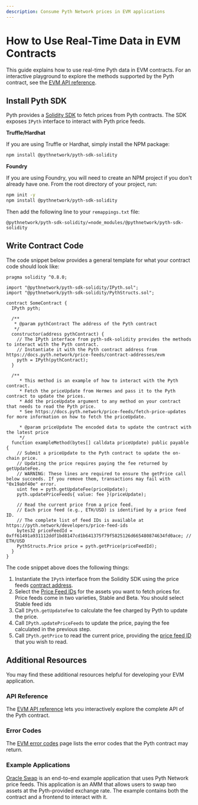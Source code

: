 ```yaml
---
description: Consume Pyth Network prices in EVM applications
---
```


# How to Use Real-Time Data in EVM Contracts

This guide explains how to use real-time Pyth data in EVM contracts. For an interactive playground to explore the methods supported by the Pyth contract, see the [EVM API reference](../api-reference/evm/).

## Install Pyth SDK

Pyth provides a [Solidity SDK](https://github.com/pyth-network/pyth-crosschain/tree/main/target_chains/ethereum/sdk/solidity) to fetch prices from Pyth contracts.
The SDK exposes `IPyth` interface to interact with Pyth price feeds.

**Truffle/Hardhat**

If you are using Truffle or Hardhat, simply install the NPM package:

```bash copy
npm install @pythnetwork/pyth-sdk-solidity
```

**Foundry**

If you are using Foundry, you will need to create an NPM project if you don't already have one.
From the root directory of your project, run:

```bash copy
npm init -y
npm install @pythnetwork/pyth-sdk-solidity
```

Then add the following line to your `remappings.txt` file:

```text copy
@pythnetwork/pyth-sdk-solidity/=node_modules/@pythnetwork/pyth-sdk-solidity
```

## Write Contract Code

The code snippet below provides a general template for what your contract code should look like:

```solidity {30-31} copy
pragma solidity ^0.8.0;

import "@pythnetwork/pyth-sdk-solidity/IPyth.sol";
import "@pythnetwork/pyth-sdk-solidity/PythStructs.sol";

contract SomeContract {
  IPyth pyth;

  /**
   * @param pythContract The address of the Pyth contract
   */
  constructor(address pythContract) {
    // The IPyth interface from pyth-sdk-solidity provides the methods to interact with the Pyth contract.
    // Instantiate it with the Pyth contract address from https://docs.pyth.network/price-feeds/contract-addresses/evm
    pyth = IPyth(pythContract);
  }

  /**
     * This method is an example of how to interact with the Pyth contract.
     * Fetch the priceUpdate from Hermes and pass it to the Pyth contract to update the prices.
     * Add the priceUpdate argument to any method on your contract that needs to read the Pyth price.
     * See https://docs.pyth.network/price-feeds/fetch-price-updates for more information on how to fetch the priceUpdate.

     * @param priceUpdate The encoded data to update the contract with the latest price
     */
  function exampleMethod(bytes[] calldata priceUpdate) public payable {
    // Submit a priceUpdate to the Pyth contract to update the on-chain price.
    // Updating the price requires paying the fee returned by getUpdateFee.
    // WARNING: These lines are required to ensure the getPrice call below succeeds. If you remove them, transactions may fail with "0x19abf40e" error.
    uint fee = pyth.getUpdateFee(priceUpdate);
    pyth.updatePriceFeeds{ value: fee }(priceUpdate);

    // Read the current price from a price feed.
    // Each price feed (e.g., ETH/USD) is identified by a price feed ID.
    // The complete list of feed IDs is available at https://pyth.network/developers/price-feed-ids
    bytes32 priceFeedId = 0xff61491a931112ddf1bd8147cd1b641375f79f5825126d665480874634fd0ace; // ETH/USD
    PythStructs.Price price = pyth.getPrice(priceFeedId);
  }
}

```

The code snippet above does the following things:

1. Instantiate the `IPyth` interface from the Solidity SDK using the price feeds [contract address](../contract-addresses/evm).
1. Select the [Price Feed IDs](https://pyth.network/developers/price-feed-ids) for the assets you want to fetch prices for. Price feeds come in two varieties, Stable and Beta. You should select Stable feed ids
1. Call `IPyth.getUpdateFee` to calculate the fee charged by Pyth to update the price.
1. Call `IPyth.updatePriceFeeds` to update the price, paying the fee calculated in the previous step.
1. Call `IPyth.getPrice` to read the current price, providing the [price feed ID](https://pyth.network/developers/price-feed-ids) that you wish to read.

## Additional Resources

You may find these additional resources helpful for developing your EVM application.

### API Reference

The [EVM API reference](../api-reference/evm/) lets you interactively explore the complete API of the Pyth contract.

### Error Codes

The [EVM error codes](../error-codes/evm/) page lists the error codes that the Pyth contract may return.

### Example Applications

[Oracle Swap](https://github.com/pyth-network/pyth-examples/tree/main/price_feeds/evm/oracle_swap) is an end-to-end example application that uses Pyth Network price feeds.
This application is an AMM that allows users to swap two assets at the Pyth-provided exchange rate. The example contains both the contract and a frontend to interact with it.
